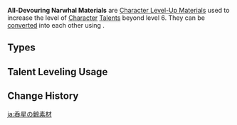 {{Terminology Infobox
|image        = All-Devouring Narwhal Icon.png
|type         = Item Groups
|type2        = Character Level-Up Materials
|type3        = Weekly Boss Drops
|type4        = Weekly Boss Drop Groups
|source1      = Lv. 70+ [[Shadow of Another World]] Reward
}}
'''All-Devouring Narwhal Materials''' are [[Character Level-Up Material]]s used to increase the level of [[Character]] [[Talents]] beyond level 6. They can be [[converting|converted]] into each other using {{Item|Dream Solvent}}.

==Types==
{{Items by Category List|All-Devouring Narwhal Materials}}

==Talent Leveling Usage==
{{Talent Leveling Usage|item=Lightless Silk String}}
{{Talent Leveling Usage|item=Lightless Eye of the Maelstrom}}
{{Talent Leveling Usage|item=Lightless Mass}}

==Change History==
{{Change History|4.2}}

[[Category:All-Devouring Narwhal Materials| ]]

[[ja:呑星の鯨素材]]